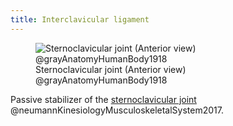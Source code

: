 ```yaml
---
title: Interclavicular ligament
---
```


![Sternoclavicular joint (Anterior view) @grayAnatomyHumanBody1918](/The Archive/Images/Gray anatomy 1918 images/Syndesmology/image325 gray1918 Sternoclavicular articulation. Anterior view.gif){#fig-gray1918-image325}


Passive stabilizer of the [sternoclavicular joint]({{< var ref-sternoclavicular-joint.path >}}) @neumannKinesiologyMusculoskeletalSystem2017.